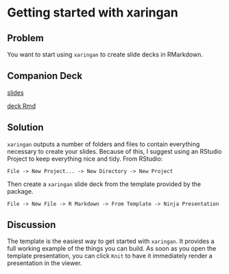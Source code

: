 
# Getting started with xaringan

## Problem

You want to start using `xaringan` to create slide decks in RMarkdown.

## Companion Deck

[slides](http://xaringan-field-guide-companion.davisvaughan.com/02-getting-started/getting-started.html#1)

[deck Rmd](https://github.com/DavisVaughan/xaringanrecipes-companion/tree/master/02-getting-started)

## Solution

`xaringan` outputs a number of folders and files to contain everything necessary
to create your slides. Because of this, I suggest using an RStudio Project to 
keep everything nice and tidy. From RStudio:

`File -> New Project... -> New Directory -> New Project`

Then create a `xaringan` slide deck from the template provided by the package.

`File -> New File -> R Markdown -> From Template -> Ninja Presentation`

## Discussion

The template is the easiest way to get started with `xaringan`. It provides
a full working example of the things you can build. As soon as you open the 
template presentation, you can click `Knit` to have it immediately render
a presentation in the viewer.